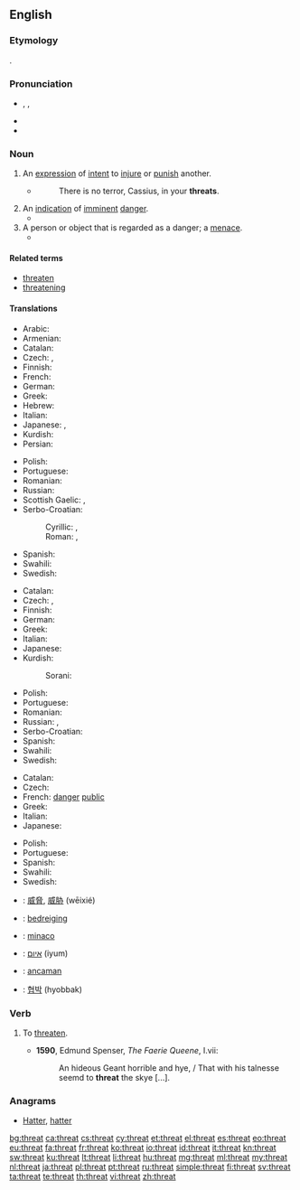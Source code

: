 ==English==

===Etymology===
{{etyl|ang|en}} {{term|þreat|þrēat|crowd, army|lang=ang}}.

===Pronunciation===
* {{a|UK|US}} {{enPR|thrĕt}}, {{IPA|/θɹɛt/}}, {{X-SAMPA|/TrEt/}}
* {{audio|en-us-threat.ogg|Audio (US)}}
* {{rhymes|ɛt}}

===Noun===
{{en-noun}}

# An [[expression]] of [[intent]] to [[injure]] or [[punish]] another.
#* {{w|William Shakespeare}}
#*: There is no terror, Cassius, in your '''threats'''.
# An [[indication]] of [[imminent]] [[danger]].
#*{{quote-magazine|year=2013|month=May-June|author=[http://www.americanscientist.org/authors/detail/katrina-g-claw Katrina G. Claw]
|title=[http://www.americanscientist.org/issues/feature/2013/3/rapid-evolution-in-eggs-and-sperm Rapid Evolution in Eggs and Sperm]
|volume=101|issue=3|magazine={{w|American Scientist}}
|passage=Many genes with reproductive roles also have antibacterial and immune functions, which indicate that the '''threat''' of microbial attack on the sperm or egg may be a major influence on rapid evolution during reproduction.}}
# A person or object that is regarded as a danger; a [[menace]].
#* {{quote-news|year=2011|date=September 2|author=Phil McNulty|work=BBC
|title=[http://news.bbc.co.uk/sport2/hi/football/14770875.stm Bulgaria 0-3 England]
|passage=Rooney's United team-mate Chris Smalling was given his debut at right-back and was able to adjust to the international stage in relatively relaxed fashion as Bulgaria barely posed a '''threat''' of any consequence.}}

====Related terms====
* [[threaten]]
* [[threatening]]

====Translations====
{{trans-top|expression of intent to injure or punish another}}
* Arabic: {{t-|ar|تهديد|tr=tahdid|m}}
* Armenian: {{t|hy|սպառնալիք|sc=Armn}}
* Catalan: {{t+|ca|amenaça|f}}
* Czech: {{t-|cs|hrozba|f}}, {{t-|cs|výhrůžka|f}}
* Finnish: {{t+|fi|uhkaus}}
* French: {{t+|fr|menace|f}}
* German: {{t+|de|Drohung|f}}
* Greek: {{t+|el|απειλή|f|tr=apilí}}
* Hebrew: {{t+|he|איום|m|tr=iyum|sc=Hebr}}
* Italian: {{t+|it|minaccia|f}}
* Japanese: {{t-|ja|脅迫|tr=kyōhaku}}, {{t-|ja|脅かし|tr=odokashi}}
* Kurdish: {{t+|ku|tehdît}}
* Persian: {{t+|fa|تهدید}}
{{trans-mid}}
* Polish: {{t-|pl|groźba|f}}
* Portuguese: {{t+|pt|ameaça}}
* Romanian: {{t-|ro|amenințare|f}}
* Russian: {{t+|ru|угроза|f|tr=ugróza}}
* Scottish Gaelic: {{t-|gd|bagairt|f}}, {{t-|gd|bagradh|m}}
* Serbo-Croatian:
*: Cyrillic: {{t-|sh|пријетња|sc=Cyrl}}, {{t-|sh|претња|f|sc=Cyrl}}
*: Roman: {{t-|sh|prijetnja|f}}, {{t-|sh|pretnja|f}}
* Spanish: {{t+|es|amenaza|f}}
* Swahili: {{t+|sw|tisho}}
* Swedish: {{t+|sv|hot|n}}
{{trans-bottom}}

{{trans-top|indication of imminent danger}}
* Catalan: {{t+|ca|amenaça|f}}
* Czech: {{t-|cs|hrozba|f}}, {{t-|cs|ohrožení|n}}
* Finnish: {{t+|fi|uhka}}
* German: {{t-|de|Bedrohung|f}}
* Greek: {{t+|el|απειλή|f|tr=apilí}}
* Italian: {{t+|it|minaccia|f}}
* Japanese: {{t-|ja|脅威|tr=kyōi}}
* Kurdish:
*: Sorani: {{t+|ku|هه‌ڕه‌شه‌|sc=ku-Arab}}
{{trans-mid}}
* Polish: {{t+|pl|zagrożenie|n}}
* Portuguese: {{t+|pt|ameaça}}
* Romanian: {{t-|ro|amenințare|f}}
* Russian: {{t+|ru|угроза|f|tr=ugróza}}, {{t+|ru|опасность|f|tr=opásnost'}}
* Serbo-Croatian: {{t-|sh|prijetnja|f}}
* Spanish: {{t+|es|amenaza|f}}
* Swahili: {{t+|sw|tisho}}
* Swedish: {{t+|sv|hot|n}}
{{trans-bottom}}

{{trans-top|person regarded as a danger}}
* Catalan: {{t+|ca|amenaça|f}}
* Czech: {{t-|cs|hrozba}}
* French: [[danger]] [[public]] {{m}}
* Greek: {{t+|el|απειλή|f|tr=apilí}}
* Italian: {{t+|it|minaccia|f}}
* Japanese: {{t-|ja|脅威|tr=kyōi}}
{{trans-mid}}
* Polish: {{t+|pl|zagrożenie|n}}
* Portuguese: {{t+|pt|ameaça}}
* Spanish: {{t+|es|amenaza|f}}
* Swahili: {{t+|sw|tisho}}
* Swedish: {{t+|sv|hot|n}}
{{trans-bottom}}

{{checktrans-top}}
* {{ttbc|cmn}}: [[威脅]], [[威胁]] (wēixié)
* {{ttbc|nl}}: [[bedreiging]] {{f}}
* {{ttbc|eo}}: [[minaco]]
* {{ttbc|he}}: [[איום]] (iyum)
* {{ttbc|id}}: [[ancam|ancaman]]
* {{ttbc|ko}}: [[협박]] (hyobbak)
{{trans-bottom}}

===Verb===
{{en-verb}}

# {{context|archaic|lang=en}} To [[threaten]].
#* '''1590''', Edmund Spenser, ''The Faerie Queene'', I.vii:
#*: An hideous Geant horrible and hye, / That with his talnesse seemd to '''threat''' the skye [...].

===Anagrams===
* [[Hatter#English|Hatter]], [[hatter#English|hatter]]

[[bg:threat]]
[[ca:threat]]
[[cs:threat]]
[[cy:threat]]
[[et:threat]]
[[el:threat]]
[[es:threat]]
[[eo:threat]]
[[eu:threat]]
[[fa:threat]]
[[fr:threat]]
[[ko:threat]]
[[io:threat]]
[[id:threat]]
[[it:threat]]
[[kn:threat]]
[[sw:threat]]
[[ku:threat]]
[[lt:threat]]
[[li:threat]]
[[hu:threat]]
[[mg:threat]]
[[ml:threat]]
[[my:threat]]
[[nl:threat]]
[[ja:threat]]
[[pl:threat]]
[[pt:threat]]
[[ru:threat]]
[[simple:threat]]
[[fi:threat]]
[[sv:threat]]
[[ta:threat]]
[[te:threat]]
[[th:threat]]
[[vi:threat]]
[[zh:threat]]